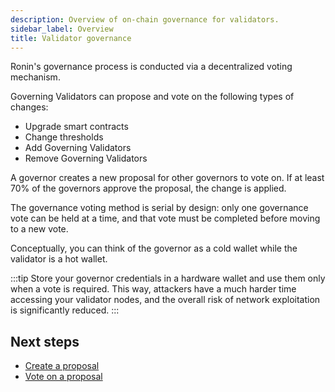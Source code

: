 ```yaml
---
description: Overview of on-chain governance for validators.
sidebar_label: Overview
title: Validator governance
---
```


Ronin's governance process is conducted via a decentralized voting
mechanism.

Governing Validators can propose and vote on the following types of changes:

* Upgrade smart contracts
* Change thresholds
* Add Governing Validators
* Remove Governing Validators

A governor creates a new proposal
for other governors to vote on. If at least 70% of the
governors approve the proposal, the change is applied.

The governance voting method is serial by design: only one governance
vote can be held at a time, and that vote must be completed before moving
to a new vote. 

Conceptually, you can think of the governor as a cold wallet while the
validator is a hot wallet.

:::tip
Store your governor credentials in a hardware wallet and use them only
when a vote is required. This way, attackers have a much harder
time accessing your validator nodes, and the overall risk of network
exploitation is significantly reduced.
:::

## Next steps

* [Create a proposal](create-proposal.mdx)
* [Vote on a proposal](vote-on-proposal.mdx)
